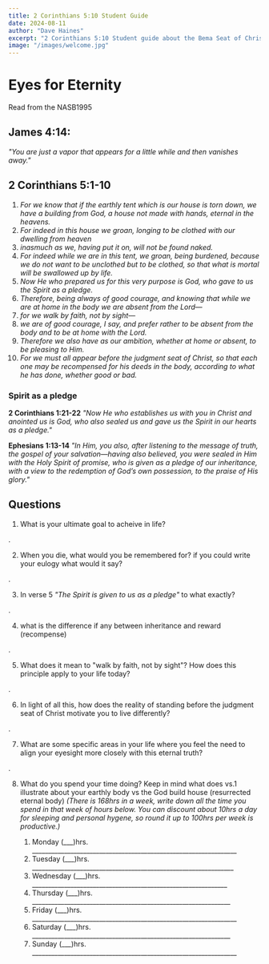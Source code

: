```yaml
---
title: 2 Corinthians 5:10 Student Guide
date: 2024-08-11
author: "Dave Haines"
excerpt: "2 Corinthians 5:10 Student guide about the Bema Seat of Christ"
image: "/images/welcome.jpg"
---
```

# Eyes for Eternity

Read from the NASB1995

## James 4:14: 
*"You are just a vapor that appears for a little while and then vanishes away."*

## 2 Corinthians 5:1-10
1. *For we know that if the earthly tent which is our house is torn down, we have a building from God, a house not made with hands, eternal in the heavens.*
2. *For indeed in this house we groan, longing to be clothed with our dwelling from heaven*
3. *inasmuch as we, having put it on, will not be found naked.* 
4. *For indeed while we are in this tent, we groan, being burdened, because we do not want to be unclothed but to be clothed, so that what is mortal will be swallowed up by life.* 
5. *Now He who prepared us for this very purpose is God, who gave to us the Spirit as a pledge.*
6. *Therefore, being always of good courage, and knowing that while we are at home in the body we are absent from the Lord—* 
7. *for we walk by faith, not by sight—*
8. *we are of good courage, I say, and prefer rather to be absent from the body and to be at home with the Lord.* 
9. *Therefore we also have as our ambition, whether at home or absent, to be pleasing to Him.*
10. *For we must all appear before the judgment seat of Christ, so that each one may be recompensed for his deeds in the body, according to what he has done, whether good or bad.*


### Spirit as a pledge
**2 Corinthians 1:21-22**
*"Now He who establishes us with you in Christ and anointed us is God, who also sealed us and gave us the Spirit in our hearts as a pledge."*

**Ephesians 1:13-14**
*"In Him, you also, after listening to the message of truth, the gospel of your salvation—having also believed, you were sealed in Him with the Holy Spirit of promise, who is given as a pledge of our inheritance, with a view to the redemption of God’s own possession, to the praise of His glory."*

## Questions
1. What is your ultimate goal to acheive in life?

.

2. When you die, what would you be remembered for? if you could write your eulogy what would it say?

.

3. In verse 5 *"The Spirit is given to us as a pledge"* to what exactly?

.

4. what is the difference if any between inheritance and reward (recompense)

.

5. What does it mean to "walk by faith, not by sight"? How does this principle apply to your life today?

.

6. In light of all this, how does the reality of standing before the judgment seat of Christ motivate you to live differently?

.

7. What are some specific areas in your life where you feel the need to align your eyesight more closely with this eternal truth?

.


8. What do you spend your time doing? Keep in mind what does vs.1 illustrate about your earthly body vs the God build house (resurrected eternal body) *(There is 168hrs in a week, write down all the time you spend in that week of hours below. You can discount about 10hrs a day for sleeping and personal hygene, so round it up to 100hrs per week is productive.)*

    1. Monday (___)hrs. ________________________________________________________________
    2. Tuesday (___)hrs. _______________________________________________________________
    3. Wednesday (___)hrs. _____________________________________________________________
    4. Thursday (___)hrs. ______________________________________________________________
    5. Friday (___)hrs. ________________________________________________________________
    6. Saturday (___)hrs. ______________________________________________________________
    7. Sunday (___)hrs. ________________________________________________________________